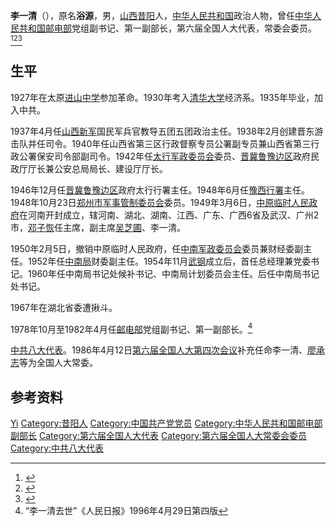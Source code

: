 '''李一清'''（{{bd|1908年||1996年|3月28日}}），原名'''浴源'''，男，[[山西|山西]][[昔阳|昔阳]]人，[[中华人民共和国|中华人民共和国]]政治人物，曾任[[中华人民共和国邮电部|中华人民共和国邮电部]]党组副书记、第一副部长，第六届全国人大代表，常委会委员。<ref>{{Cite book|title=全国人大常务委员会名录|author=尹中卿主编|publisher=解放军出版社|year=1995|isbn=7506527170|location=北京|pages=}}</ref><ref>{{Cite book|title=中华人民共和国职官志|author=何虎生, 李耀东, 向常福主编|publisher=中国社会出版社|year=2003|isbn=9787800883934|location=北京|pages=}}</ref><ref>{{Cite book|title=中国共产党名人录|author=于俊道主编|publisher=四川人民出版社|year=1997|isbn=|location=成都|pages=}}</ref>
==生平==
1927年在太原[[进山中学|进山中学]]参加革命。1930年考入[[清华大学|清华大学]]经济系。1935年毕业，加入中共。

1937年4月任[[山西新军|山西新军]]国民军兵官教导五团五团政治主任。1938年2月创建晋东游击队并任司令。1940年任山西省第三区行政督察专员公署副专员兼山西省第三行政公署保安司令部副司令。1942年任[[太行军政委员会|太行军政委员会]]委员、[[晋冀鲁豫边区|晋冀鲁豫边区]]政府民政厅厅长兼公安总局局长、建设厅厅长。

1946年12月任[[晋冀鲁豫边区|晋冀鲁豫边区]]政府太行行署主任。1948年6月任[[豫西行署|豫西行署]]主任。1948年10月23日[[郑州市军事管制委员会|郑州市军事管制委员会]]委员。1949年3月6日，[[中原临时人民政府|中原临时人民政府]]在河南开封成立，辖河南、湖北、湖南、江西、广东、广西6省及武汉、广州2市，[[邓子恢|邓子恢]]任主席，副主席[[吴芝圃|吴芝圃]]、李一清。

1950年2月5日，撤销中原临时人民政府，任[[中南军政委员会|中南军政委员会]]委员兼财经委副主任。1952年任[[中南局|中南局]]财委副主任。1954年11月[[武钢|武钢]]成立后，首任总经理兼党委书记。1960年任中南局书记处候补书记、中南局计划委员会主任。后任中南局书记处书记。

1967年在湖北省委遭揪斗。

1978年10月至1982年4月任[[邮电部|邮电部]]党组副书记、第一副部长。<ref>“李一清去世”《人民日报》1996年4月29日第四版</ref>

[[中共八大代表|中共八大代表]]。1986年4月12日[[第六届全国人大第四次会议|第六届全国人大第四次会议]]补充任命李一清、[[廖承志|廖承志]]等为全国人大常委。

== 参考资料 ==
{{reflist}}

{{中国人物小作品}}

{{Authority control}}
{{DEFAULTSORT:Li李}}
[[Category:李姓|Yi]]
[[Category:昔阳人|Category:昔阳人]]
[[Category:中国共产党党员|Category:中国共产党党员]]
[[Category:中华人民共和国邮电部副部长|Category:中华人民共和国邮电部副部长]]
[[Category:第六届全国人大代表|Category:第六届全国人大代表]]
[[Category:第六届全国人大常委会委员|Category:第六届全国人大常委会委员]]
[[Category:中共八大代表|Category:中共八大代表]]
